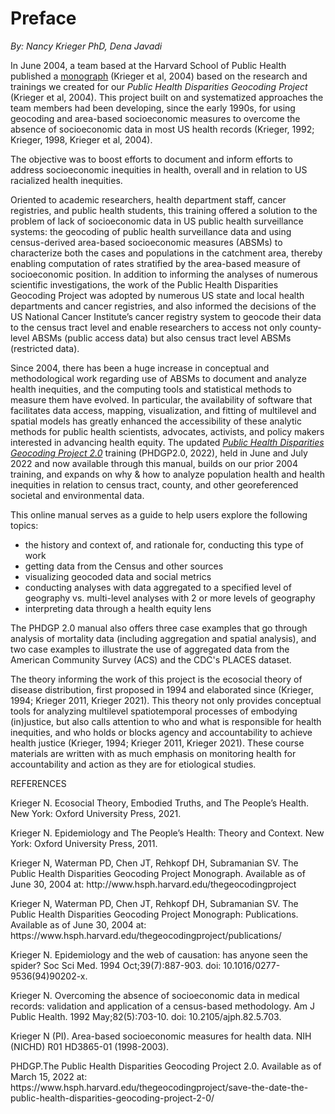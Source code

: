# Preface {#preface .unnumbered}

*By: Nancy Krieger PhD, Dena Javadi*

In June 2004, a team based at the Harvard School of Public Health
published a [monograph](https://www.hsph.harvard.edu/thegeocodingproject/public-health-disparities-geocoding-project-monograph-june-2004/) (Krieger et al, 2004) based on the research and trainings we
created for our *Public Health Disparities Geocoding Project* (Krieger et al, 2004).
This project built on and systematized approaches the team members had
been developing, since the early 1990s, for using geocoding and
area-based socioeconomic measures to overcome the absence of
socioeconomic data in most US health records (Krieger, 1992; Krieger, 1998, Krieger et al, 2004).

The objective was to boost efforts to document and inform efforts to
address socioeconomic inequities in health, overall and in relation to
US racialized health inequities.

Oriented to academic researchers, health department staff, cancer
registries, and public health students, this training offered a solution
to the problem of lack of socioeconomic data in US public health
surveillance systems: the geocoding of public health surveillance data
and using census-derived area-based socioeconomic measures (ABSMs) to
characterize both the cases and populations in the catchment area,
thereby enabling computation of rates stratified by the area-based
measure of socioeconomic position. In addition to informing the analyses
of numerous scientific investigations, the work of the Public Health
Disparities Geocoding Project was adopted by numerous US state and local
health departments and cancer registries, and also informed the
decisions of the US National Cancer Institute's cancer registry system
to geocode their data to the census tract level and enable researchers
to access not only county-level ABSMs (public access data) but also
census tract level ABSMs (restricted data).

Since 2004, there has been a huge increase in conceptual and methodological work regarding use of ABSMs to document and analyze health inequities, and the computing tools and statistical methods to measure them have evolved. In particular, the availability of software
that facilitates data access, mapping, visualization, and fitting of multilevel and spatial models has greatly enhanced the accessibility of these analytic methods for public health scientists, advocates, activists, and policy makers interested in advancing health equity. The
updated [*Public Health Disparities Geocoding Project  2.0*](https://www.hsph.harvard.edu/thegeocodingproject/save-the-date-the-public-health-disparities-geocoding-project-2-0/) training (PHDGP2.0, 2022), held in June and July 2022 and now available through this manual, builds on our prior 2004 training, and expands on why & how to analyze population health and health inequities in relation to census tract, county, and other georeferenced societal
and environmental data.

This online manual serves as a guide to help users explore the following topics:

- the history and context of, and rationale for, conducting this type of work
- getting data from the Census and other sources
- visualizing geocoded data and social metrics
- conducting analyses with data aggregated to a specified level of geography vs. multi-level analyses with 2 or more levels of geography
- interpreting data through a health equity lens

The PHDGP 2.0 manual also offers three case examples that go through analysis of mortality data (including aggregation and spatial analysis), and two case examples to illustrate the use of aggregated data from the American Community Survey (ACS) and the CDC\'s PLACES dataset.

The theory informing the work of this project is the ecosocial theory of disease distribution, first proposed in 1994 and elaborated since (Krieger, 1994; Krieger 2011, Krieger 2021). This theory not only provides conceptual tools for analyzing multilevel spatiotemporal processes of embodying (in)justice, but also calls attention to who and what is responsible for health inequities, and who holds or blocks agency and accountability to achieve health
justice (Krieger, 1994; Krieger 2011, Krieger 2021). These course materials are written with as much emphasis on monitoring health for accountability and action as they are for etiological studies.



REFERENCES

Krieger N. Ecosocial Theory, Embodied Truths, and The People's Health. New York: Oxford University Press, 2021.

Krieger N. Epidemiology and The People’s Health: Theory and Context. New York: Oxford University Press, 2011.

Krieger N, Waterman PD, Chen JT, Rehkopf DH, Subramanian SV. The Public Health Disparities Geocoding Project Monograph. Available as of June 30, 2004 at: http://www.hsph.harvard.edu/thegeocodingproject

Krieger N, Waterman PD, Chen JT, Rehkopf DH, Subramanian SV. The Public Health Disparities Geocoding Project Monograph: Publications. Available as of June 30, 2004 at: https://www.hsph.harvard.edu/thegeocodingproject/publications/

Krieger N. Epidemiology and the web of causation: has anyone seen the spider? Soc Sci Med. 1994 Oct;39(7):887-903. doi: 10.1016/0277-9536(94)90202-x.

Krieger N. Overcoming the absence of socioeconomic data in medical records: validation and application of a census-based methodology. Am J Public Health. 1992 May;82(5):703-10. doi: 10.2105/ajph.82.5.703.

Krieger N (PI). Area-based socioeconomic measures for health data. NIH (NICHD) R01 HD3865-01 (1998-2003).

PHDGP.The Public Health Disparities Geocoding Project 2.0. Available as of March 15, 2022 at: https://www.hsph.harvard.edu/thegeocodingproject/save-the-date-the-public-health-disparities-geocoding-project-2-0/
